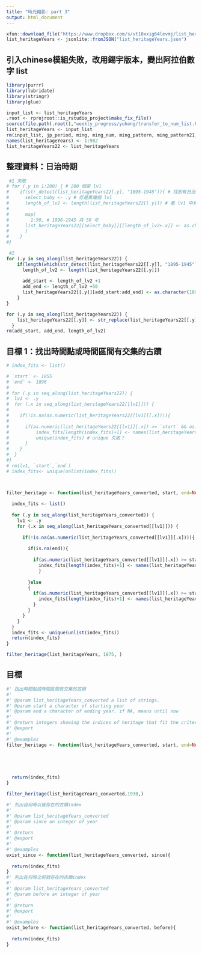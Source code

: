 ```yaml
---
title: "時光縮影: part 3"
output: html_document
---
```



```r
xfun::download_file("https://www.dropbox.com/s/vt10xxig64levmj/list_heritageYears.json?dl=1", mode="wb")
list_heritageYears <- jsonlite::fromJSON("list_heritageYears.json")
```

## 引入chinese模組失敗，改用錫宇版本，變出阿拉伯數字 list

```r
library(purrr)
library(lubridate)
library(stringr)
library(glue)

input_list <- list_heritageYears
.root <- rprojroot::is_rstudio_project$make_fix_file()
source(file.path(.root(),"weekly_progress/yuhong/transfer_to_num_list.R"),encoding = "UTF-8")
list_heritageYears <- input_list
rm(input_list, jp_period, ming, ming_num, ming_pattern, ming_pattern21, ming_pattern22, x, xxxx, xxxx_year, chinese_number_transfer)
names(list_heritageYears) <- 1:982
list_heritageYears22 <- list_heritageYears
```

## 整理資料：日治時期

```r

 #1 失敗
# for (.y in 1:200) { # 200 個是 lv1
#    if(str_detect(list_heritageYears22[.y], "1895-1945")){ # 找到有日治的 lv1
#      select_baby <- .y # 存是第幾個 lv1
#      length_of_lv2 <- length(list_heritageYears22[[.y]]) # 看 lv1 中有多少 lv2
#      
#      map(
#        1:50, # 1896-1945 共 50 年
#      list_heritageYears22[[select_baby]][[length_of_lv2+.x]] <- as.character(1895+.x) # 在 lv2 最後逐一新增
#      )
#    }
#}

 #2
for (.y in seq_along(list_heritageYears22)) {
    if(length(which(str_detect(list_heritageYears22[[.y]], "1895-1945")))>0){
      length_of_lv2 <- length(list_heritageYears22[[.y]])
      
      add_start <- length_of_lv2 +1
      add_end <- length_of_lv2 +50
      list_heritageYears22[[.y]][add_start:add_end] <- as.character(1896:1945) # 取代不用 map
    }
}

for (.y in seq_along(list_heritageYears22)) {
    list_heritageYears22[[.y]] <- str_replace(list_heritageYears22[[.y]], pattern = "1895-1945" , replacement = "1895")
  }
rm(add_start, add_end, length_of_lv2)
```

## 目標 1：找出時間點或時間區間有交集的古蹟

```r
# index_fits <- list()

# `start` <- 1855
# `end` <- 1896
#
# for (.y in seq_along(list_heritageYears22)) {
#  lv1 <- .y 
#  for (.x in seq_along(list_heritageYears22[[lv1]])) {
#    
#    if(!is.na(as.numeric(list_heritageYears22[[lv1]][.x]))){
#        
#      if(as.numeric(list_heritageYears22[[lv1]][.x]) >= `start` && as.numeric(list_heritageYears22[[lv1]][.x]) <= `end`){
#          index_fits[length(index_fits)+1] <- names(list_heritageYears22[lv1])
#          unique(index_fits) # unique 失敗？
#      }
#    }
#  }
#}
# rm(lv1, `start`,`end`)
# index_fits<- unique(unlist(index_fits))



filter_heritage <- function(list_heritageYears_converted, start, end=NA){
  
  index_fits <- list()
  
  for (.y in seq_along(list_heritageYears_converted)) {
    lv1 <- .y 
    for (.x in seq_along(list_heritageYears_converted[[lv1]])) {
      
      if(!is.na(as.numeric(list_heritageYears_converted[[lv1]][.x]))){
        
        if(is.na(end)){
          
          if(as.numeric(list_heritageYears_converted[[lv1]][.x]) >= start){
            index_fits[length(index_fits)+1] <- names(list_heritageYears_converted[lv1])
            }
            
        }else
        {
          if(as.numeric(list_heritageYears_converted[[lv1]][.x]) >= start && as.numeric(list_heritageYears_converted[[lv1]][.x]) <= end){
            index_fits[length(index_fits)+1] <- names(list_heritageYears_converted[lv1])
          }
        }
      }
    }
  }
  index_fits <- unique(unlist(index_fits))
  return(index_fits)
}

filter_heritage(list_heritageYears, 1875, )
```


## 目標

```r
#' 找出時間點或時間區間有交集的古蹟
#'
#' @param list_heritageYears_converted a list of strings.
#' @param start a character of starting year
#' @param end a character of ending year. if NA, means until now
#'
#' @return integers showing the indices of heritage that fit the criterion
#' @export
#'
#' @examples
filter_heritage <- function(list_heritageYears_converted, start, end=NA){
  

    


  return(index_fits)
}

filter_heritage(list_heritageYears_converted,1930,)

```

```r
#' 列出自何時以後存在的古蹟index
#'
#' @param list_heritageYears_converted 
#' @param since an integer of year
#'
#' @return
#' @export
#'
#' @examples
exist_since <- function(list_heritageYears_converted, since){
  
  return(index_fits)
}
#' 列出在何時之前就存在的古蹟index
#'
#' @param list_heritageYears_converted 
#' @param before an integer of year
#'
#' @return
#' @export
#'
#' @examples
exist_before <- function(list_heritageYears_converted, before){
  
  return(index_fits)
}
```


